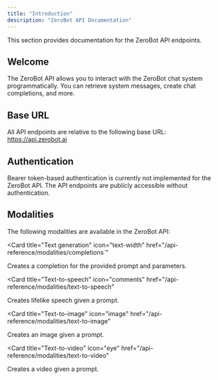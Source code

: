 ```yaml
---
title: "Introduction"
description: "ZeroBot API Documentation"
---
```


<Note>This section provides documentation for the ZeroBot API endpoints.</Note>

## Welcome

The ZeroBot API allows you to interact with the ZeroBot chat system programmatically. You can retrieve system messages, create chat completions, and more.

## Base URL

All API endpoints are relative to the following base URL:
https://api.zerobot.ai

## Authentication

Bearer token-based authentication is currently not implemented for the ZeroBot API. The API endpoints are publicly accessible without authentication.

## Modalities

The following modalities are available in the ZeroBot API:

<Card
  title="Text generation"
  icon="text-width"
  href="/api-reference/modalities/completions`"
>
  Creates a completion for the provided prompt and parameters.
</Card>

<Card
  title="Text-to-speech"
  icon="comments"
  href="/api-reference/modalities/text-to-speech"
>
  Creates lifelike speech given a prompt.
</Card>

<Card
  title="Text-to-image"
  icon="image"
  href="/api-reference/modalities/text-to-image"
>
  Creates an image given a prompt.
</Card>

<Card
  title="Text-to-video"
  icon="eye"
  href="/api-reference/modalities/text-to-video"
>
  Creates a video given a prompt.
</Card>
